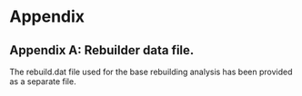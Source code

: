 \clearpage
# Appendix

## Appendix A: Rebuilder data file.{#append_a}

The rebuild.dat file used for the base rebuilding analysis has been provided as a separate file.

\clearpage

